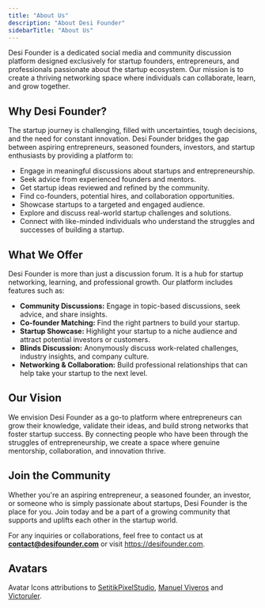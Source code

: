 ```yaml
---
title: "About Us"
description: "About Desi Founder"
sidebarTitle: "About Us"
---
```


Desi Founder is a dedicated social media and community discussion platform designed exclusively for startup founders, entrepreneurs, and professionals passionate about the startup ecosystem. Our mission is to create a thriving networking space where individuals can collaborate, learn, and grow together.

## **Why Desi Founder?**

The startup journey is challenging, filled with uncertainties, tough decisions, and the need for constant innovation. Desi Founder bridges the gap between aspiring entrepreneurs, seasoned founders, investors, and startup enthusiasts by providing a platform to:

- Engage in meaningful discussions about startups and entrepreneurship.
- Seek advice from experienced founders and mentors.
- Get startup ideas reviewed and refined by the community.
- Find co-founders, potential hires, and collaboration opportunities.
- Showcase startups to a targeted and engaged audience.
- Explore and discuss real-world startup challenges and solutions.
- Connect with like-minded individuals who understand the struggles and successes of building a startup.

## **What We Offer**

Desi Founder is more than just a discussion forum. It is a hub for startup networking, learning, and professional growth. Our platform includes features such as:

- **Community Discussions:** Engage in topic-based discussions, seek advice, and share insights.
- **Co-founder Matching:** Find the right partners to build your startup.
- **Startup Showcase:** Highlight your startup to a niche audience and attract potential investors or customers.
- **Blinds Discussion:** Anonymously discuss work-related challenges, industry insights, and company culture.
- **Networking & Collaboration:** Build professional relationships that can help take your startup to the next level.

## **Our Vision**

We envision Desi Founder as a go-to platform where entrepreneurs can grow their knowledge, validate their ideas, and build strong networks that foster startup success. By connecting people who have been through the struggles of entrepreneurship, we create a space where genuine mentorship, collaboration, and innovation thrive.

## **Join the Community**

Whether you're an aspiring entrepreneur, a seasoned founder, an investor, or someone who is simply passionate about startups, Desi Founder is the place for you. Join today and be a part of a growing community that supports and uplifts each other in the startup world.

For any inquiries or collaborations, feel free to contact us at [**<u>contact@desifounder.com</u>**](mailto:contact@desifounder.com) or visit [<u>https://desifounder.com</u>](https://desifounder.com).

## **Avatars**

Avatar Icons attributions to [<u>SetitikPixelStudio</u>](https://www.flaticon.com/authors/setitikpixelstudio), [<u>Manuel Viveros</u>](https://www.flaticon.com/authors/manuel-viveros) and [<u>Victoruler</u>](https://www.flaticon.com/authors/victoruler).